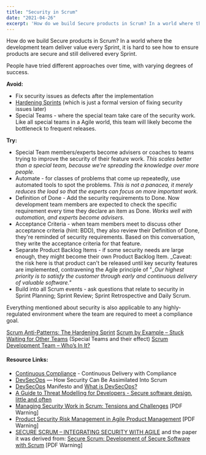 ```yaml
---
title: "Security in Scrum"
date: "2021-04-26"
excerpt: 'How do we build Secure products in Scrum? In a world where the development team deliver'
---
```


How do we build Secure products in Scrum? In a world where the development team deliver value every Sprint, it is hard to see how to ensure products are secure and still delivered every Sprint.

People have tried different approaches over time, with varying degrees of success.

**Avoid:**

- Fix security issues as defects after the implementation
- [Hardening Sprints](/blog/antipattern-hardening-sprint) (which is just a formal version of fixing security issues later)
- Special Teams - where the special team take care of the security work. Like all special teams in a Agile world, this team will likely become the bottleneck to frequent releases.

**Try:**

- Special Team members/experts become advisers or coaches to teams trying to improve the security of their feature work. _This scales better than a special team, because we're spreading the knowledge over more people._
- Automate - for classes of problems that come up repeatedly, use automated tools to spot the problems. _This is not a panacea, it merely reduces the load so that the experts can focus on more important work._ 
- Definition of Done - Add the security requirements to Done. Now development team members are expected to check the specific requirement every time they declare an item as Done. _Works well with automation, and experts become advisers._
- Acceptance Criteria - when team members meet to discuss other acceptance criteria (hint: BDD), they also review their Definition of Done, they're reminded of security requirements. Based on this conversation, they write the acceptance criteria for that feature.
- Separate Product Backlog Items - if some security needs are large enough, they might become their own Product Backlog Item. _Caveat: the risk here is that product can't be released until key security features are implemented, contravening the Agile principle of "__Our highest priority is to satisfy the customer through early and continuous delivery of valuable software."_
- Build into all Scrum events - ask questions that relate to security in Sprint Planning; Sprint Review; Sprint Retrospective and Daily Scrum.

Everything mentioned about security is also applicable to any highly-regulated environment where the team are required to meet a compliance goal.

[Scrum Anti-Patterns: The Hardening Sprint]((/blog/antipattern-hardening-sprint))
[Scrum by Example – Stuck Waiting for Other Teams](/blog/scrummaster-tales-stuck-waiting-for-other-teams) (Special Teams and their effect) [Scrum Development Team – Who’s In It?](/blog/scrum-development-team-whos-in-it)

#### Resource Links:

- [Continuous Compliance](http://www.davefarley.net/?p=285) - Continuous Delivery with Compliance
- [DevSecOps](https://medium.com/serious-scrum/devsecops-how-security-can-be-assimilated-into-scrum-e47210cb5dbc) — How Security Can Be Assimilated Into Scrum
- [DevSecOps](https://www.devsecops.org/) Manifesto and [What is DevSecOps?](https://www.devsecops.org/blog/2015/2/15/what-is-devsecops)
- [A Guide to Threat Modelling for Developers - Secure software design, little and often](https://martinfowler.com/articles/agile-threat-modelling.html)
- [Managing Security Work in Scrum: Tensions and Challenges](http://ceur-ws.org/Vol-1977/paper4.pdf) \[PDF Warning\]
- [Product Security Risk Management in Agile Product Management](https://owasp.org/www-pdf-archive/OWASP_AppSec_Research_2010_Agile_Prod_Sec_Mgmt_by_Vaha-Sipila.pdf) \[PDF Warning\]
- [SECURE SCRUM – INTEGRATING SECURITY WITH AGILE](https://www.softwaresecured.com/secure-scrum-integrating-security-with-agile/) and the paper it was derived from: [Secure Scrum: Development of Secure Software with Scrum](https://arxiv.org/pdf/1507.02992.pdf) \[PDF Warning\]
